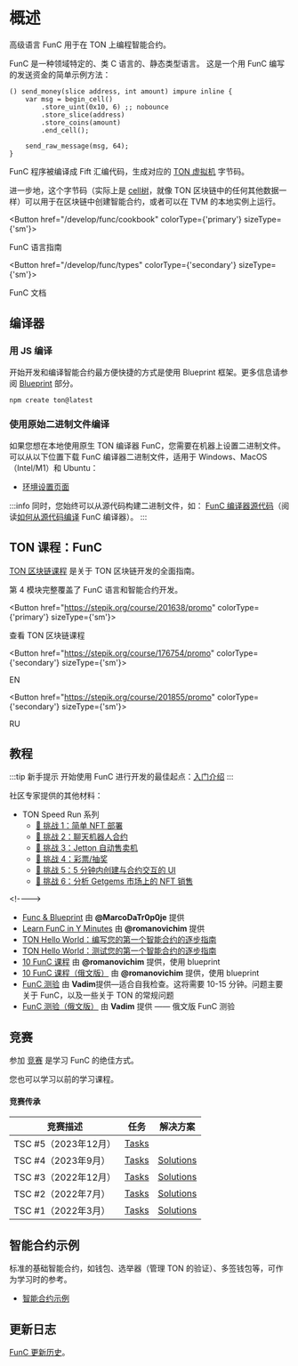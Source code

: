 
# 概述

高级语言 FunC 用于在 TON 上编程智能合约。

FunC 是一种领域特定的、类 C 语言的、静态类型语言。
这是一个用 FunC 编写的发送资金的简单示例方法：

```func
() send_money(slice address, int amount) impure inline {
    var msg = begin_cell()
        .store_uint(0x10, 6) ;; nobounce
        .store_slice(address)
        .store_coins(amount)
        .end_cell();

    send_raw_message(msg, 64);
}
```

FunC 程序被编译成 Fift 汇编代码，生成对应的 [TON 虚拟机](/learn/tvm-instructions/tvm-overview) 字节码。

进一步地，这个字节码（实际上是 [cell树](/learn/overviews/cells)，就像 TON 区块链中的任何其他数据一样）可以用于在区块链中创建智能合约，或者可以在 TVM 的本地实例上运行。

<Button href="/develop/func/cookbook" colorType={'primary'} sizeType={'sm'}>

FunC 语言指南

</Button>

<Button href="/develop/func/types" colorType={'secondary'} sizeType={'sm'}>

FunC 文档

</Button>

## 编译器

### 用 JS 编译

开始开发和编译智能合约最方便快捷的方式是使用 Blueprint 框架。更多信息请参阅 [Blueprint](/develop/smart-contracts/sdk/javascript) 部分。

```bash
npm create ton@latest
```

### 使用原始二进制文件编译

如果您想在本地使用原生 TON 编译器 FunC，您需要在机器上设置二进制文件。可以从以下位置下载 FunC 编译器二进制文件，适用于 Windows、MacOS（Intel/M1）和 Ubuntu：

- [环境设置页面](/develop/smart-contracts/environment/installation)

:::info
同时，您始终可以从源代码构建二进制文件，如：
[FunC 编译器源代码](https://github.com/ton-blockchain/ton/tree/master/crypto/func)（阅读[如何从源代码编译](/develop/howto/compile#func) FunC 编译器）。
:::

## TON 课程：FunC

[TON 区块链课程](https://stepik.org/course/201638/) 是关于 TON 区块链开发的全面指南。

第 4 模块完整覆盖了 FunC 语言和智能合约开发。


<Button href="https://stepik.org/course/201638/promo"
        colorType={'primary'} sizeType={'sm'}>

查看 TON 区块链课程

</Button>


<Button href="https://stepik.org/course/176754/promo"
        colorType={'secondary'} sizeType={'sm'}>

EN

</Button>


<Button href="https://stepik.org/course/201855/promo"
        colorType={'secondary'} sizeType={'sm'}>

RU

</Button>


## 教程

:::tip 新手提示
开始使用 FunC 进行开发的最佳起点：[入门介绍](/develop/smart-contracts/)
:::

社区专家提供的其他材料：

- TON Speed Run 系列
  - [🚩 挑战 1：简单 NFT 部署](https://github.com/romanovichim/TONQuest1)
  - [🚩 挑战 2：聊天机器人合约](https://github.com/romanovichim/TONQuest2)
  - [🚩 挑战 3：Jetton 自动售卖机](https://github.com/romanovichim/TONQuest3)
  - [🚩 挑战 4：彩票/抽奖](https://github.com/romanovichim/TONQuest4)
  - [🚩 挑战 5：5 分钟内创建与合约交互的 UI](https://github.com/romanovichim/TONQuest5)
  - [🚩 挑战 6：分析 Getgems 市场上的 NFT 销售](https://github.com/romanovichim/TONQuest6)

\<!---->

- [Func & Blueprint](https://www.youtube.com/watch?v=7omBDfSqGfA&list=PLtUBO1QNEKwtO_zSyLj-axPzc9O9rkmYa) 由 **@MarcoDaTr0p0je** 提供
- [Learn FunC in Y Minutes](https://learnxinyminutes.com/docs/func/) 由 **@romanovichim** 提供
- [TON Hello World：编写您的第一个智能合约的逐步指南](https://ton-community.github.io/tutorials/02-contract/)
- [TON Hello World：测试您的第一个智能合约的逐步指南](https://ton-community.github.io/tutorials/04-testing/)
- [10 FunC 课程](https://github.com/romanovichim/TonFunClessons_Eng) 由 **@romanovichim** 提供，使用 blueprint
- [10 FunC 课程（俄文版）](https://github.com/romanovichim/TonFunClessons_ru) 由 **@romanovichim** 提供，使用 blueprint
- [FunC 测验](https://t.me/toncontests/60) 由 **Vadim**提供—适合自我检查。这将需要 10-15 分钟。问题主要关于 FunС，以及一些关于 TON 的常规问题
- [FunC 测验（俄文版）](https://t.me/toncontests/58?comment=14888) 由 **Vadim** 提供 —— 俄文版 FunC 测验

## 竞赛

参加 [竞赛](https://t.me/toncontests) 是学习 FunC 的绝佳方式。

您也可以学习以前的学习课程。

#### 竞赛传承

| 竞赛描述             | 任务                                                       | 解决方案                                                                   |
| ---------------- | -------------------------------------------------------- | ---------------------------------------------------------------------- |
| TSC #5（2023年12月） | [Tasks](https://github.com/ton-community/tsc5)           |                                                                        |
| TSC #4（2023年9月）  | [Tasks](https://github.com/ton-community/tsc4)           | [Solutions](/develop/smart-contracts/examples#ton-smart-challenge-4)   |
| TSC #3（2022年12月） | [Tasks](https://github.com/ton-blockchain/func-contest3) | [Solutions](https://github.com/nns2009/TON-FunC-contest-3)             |
| TSC #2（2022年7月）  | [Tasks](https://github.com/ton-blockchain/func-contest2) | [Solutions](https://github.com/ton-blockchain/func-contest2-solutions) |
| TSC #1（2022年3月）  | [Tasks](https://github.com/ton-blockchain/func-contest1) | [Solutions](https://github.com/ton-blockchain/func-contest1-solutions) |

## 智能合约示例

标准的基础智能合约，如钱包、选举器（管理 TON 的验证）、多签钱包等，可作为学习时的参考。

- [智能合约示例](/develop/smart-contracts/examples)

## 更新日志

[FunC 更新历史](/develop/func/changelog)。
